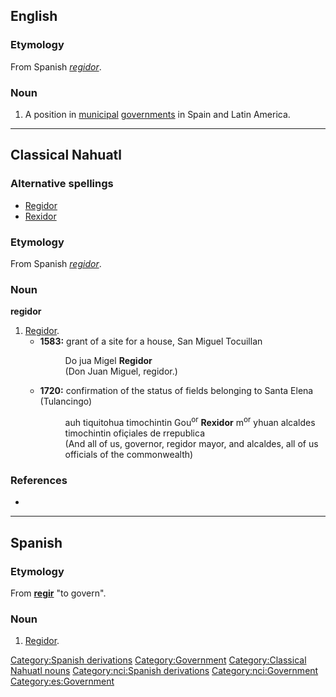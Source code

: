 ==English==
{{wikipedia}}
===Etymology===
From Spanish ''[[regidor#Spanish|regidor]]''.
===Noun===
{{en-noun|pl='''[[regidors]]''' or '''[[regidores]]'''}}

# A position in [[municipal]] [[government]]s in Spain and Latin America.
[[Category:Spanish derivations]]
[[Category:Government]]
----
==Classical Nahuatl==
===Alternative spellings===
*[[Regidor]]
*[[Rexidor]]
===Etymology===
From Spanish ''[[regidor#Spanish|regidor]]''.
===Noun===
'''regidor'''

# [[regidor#English|Regidor]].
#*'''1583:''' grant of a site for a house, San Miguel Tocuillan
#*:Do jua Migel '''Regidor'''
#*:(Don Juan Miguel, regidor.)
#*'''1720:''' confirmation of the status of fields belonging to Santa Elena (Tulancingo)
#*:auh tiquitohua timochintin Gou<sup>or</sup> '''Rexidor''' m<sup>or</sup> yhuan alcaldes timochintin ofiçiales de rrepublica
#*:(And all of us, governor, regidor mayor, and alcaldes, all of us officials of the commonwealth)
===References===
*{{cite book |author=Lockhart, James |year=1991 |title=Nahuas and Spaniards: Postconquest Central Mexican History and Philology |location=Stanford |publisher=Stanford University Press |pages=pp. 74, 104}}
[[Category:Classical Nahuatl nouns]]
[[Category:nci:Spanish derivations]]
[[Category:nci:Government]]
----
==Spanish==
===Etymology===
From '''[[regir]]''' "to govern".
===Noun===
{{es-noun|regidor|m||es}}

# [[regidor#English|Regidor]].
[[Category:es:Government]]